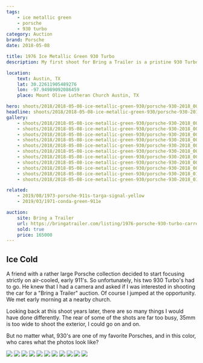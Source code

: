 ```yaml
---
tags:
    - ice metallic green
    - porsche
    - 930 turbo
category: Auction
brand: Porsche
date: 2018-05-08

title: 1976 Ice Metallic Green 930 Turbo
description: My first shoot for Bring a Trailer is a pristine 930 Turbo painted in a glorious shade of Ice Metallic Green that sells for $165,000!

location:
    text: Austin, TX
    lat: 30.22611905489276
    lon: -97.94989092086459
    place: Mount Olive Lutheran Church Austin, TX

hero: shoots/2018/2018-05-08-ice-metallic-green-930/porsche-930-2018_005
headline: shoots/2018/2018-05-08-ice-metallic-green-930/porsche-930-2018_008
gallery:
    - shoots/2018/2018-05-08-ice-metallic-green-930/porsche-930-2018_001
    - shoots/2018/2018-05-08-ice-metallic-green-930/porsche-930-2018_002
    - shoots/2018/2018-05-08-ice-metallic-green-930/porsche-930-2018_003
    - shoots/2018/2018-05-08-ice-metallic-green-930/porsche-930-2018_004
    - shoots/2018/2018-05-08-ice-metallic-green-930/porsche-930-2018_005
    - shoots/2018/2018-05-08-ice-metallic-green-930/porsche-930-2018_006
    - shoots/2018/2018-05-08-ice-metallic-green-930/porsche-930-2018_007
    - shoots/2018/2018-05-08-ice-metallic-green-930/porsche-930-2018_008
    - shoots/2018/2018-05-08-ice-metallic-green-930/porsche-930-2018_009
    - shoots/2018/2018-05-08-ice-metallic-green-930/porsche-930-2018_010
    - shoots/2018/2018-05-08-ice-metallic-green-930/porsche-930-2018_011

related:
    - 2019/08/1973-porsche-911s-targa-signal-yellow
    - 2019/03/1971-conda-green-911e

auction:
    site: Bring a Trailer
    url: https://bringatrailer.com/listing/1976-porsche-930-turbo-carrera-5/
    sold: true
    price: 165000
---
```



## Ice Cold

A friend with a rather large Porsche collection decided to start focusing strictly on air-cooled, early 911's. So unfortunately, his two 930 Turbo's had to go. He knew that I had a camera and asked if I was interested in shooting the car for a "Bring a Trailer" auction. Of course I jumped at the opportunity. We met early morning at a nearby church.

Looking back at this shoot years later, there are so many things I would have done differently. The rear of some of the shots are far too busy, 35mm is too wide to shoot the exterior, I could go on and on.

But no matter what, 930's are one of my favorite Porsches, and in this color, who cares what the photos look like?

<Gallery>
    <div class="grid grid-cols-12 gap-8">
        <Image src={frontmatter.gallery[2]} class="w-full h-full object-cover" figureClass="row-full" sizes="100vw" />
        <Image src={frontmatter.gallery[4]} class="w-full h-full object-cover" figureClass="row-half" sizes="50vw" />
        <Image src={frontmatter.gallery[5]} class="w-full h-full object-cover" figureClass="row-half" sizes="50vw" />
        <Image src={frontmatter.gallery[3]} class="w-full h-full object-cover" figureClass="row-full" sizes="50vw" />
        <Image src={frontmatter.gallery[0]} class="w-full h-full object-cover" figureClass="row-half" sizes="50vw" />
        <Image src={frontmatter.gallery[1]} class="w-full h-full object-cover" figureClass="row-half" sizes="50vw" />
        <Image src={frontmatter.gallery[7]} class="w-full h-full object-cover" figureClass="row-full" sizes="50vw" />
        <Image src={frontmatter.gallery[8]} class="w-full h-full object-cover" figureClass="row-half" sizes="50vw" />
        <Image src={frontmatter.gallery[9]} class="w-full h-full object-cover" figureClass="row-half" sizes="50vw" />
        <Image src={frontmatter.gallery[10]} class="w-full h-full object-cover" figureClass="row-full" sizes="50vw" />
        <Image src={frontmatter.gallery[6]} class="w-full h-full object-cover" figureClass="row-full" sizes="50vw" />
    </div>
</Gallery>
